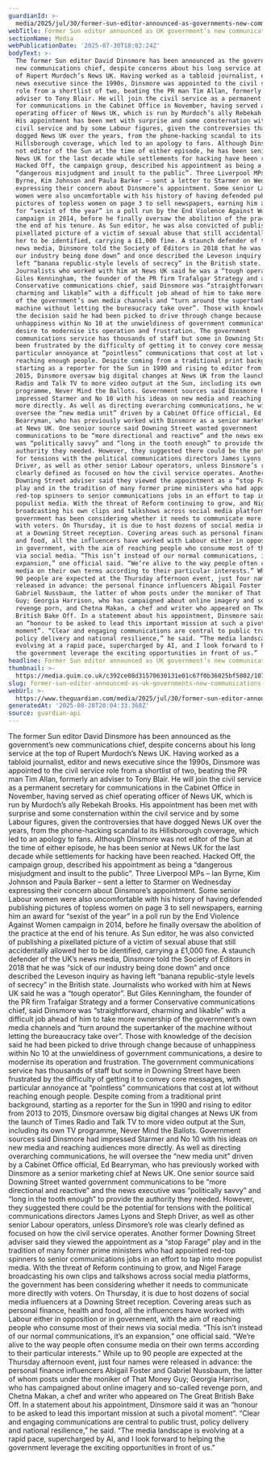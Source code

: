 ```yaml
---
guardianId: >-
  media/2025/jul/30/former-sun-editor-announced-as-governments-new-communications-chief
webTitle: Former Sun editor announced as UK government’s new communications chief
sectionName: Media
webPublicationDate: '2025-07-30T18:02:24Z'
bodyText: >-
  The former Sun editor David Dinsmore has been announced as the government’s
  new communications chief, despite concerns about his long service at the top
  of Rupert Murdoch’s News UK. Having worked as a tabloid journalist, editor and
  news executive since the 1990s, Dinsmore was appointed to the civil service
  role from a shortlist of two, beating the PR man Tim Allan, formerly an
  adviser to Tony Blair. He will join the civil service as a permanent secretary
  for communications in the Cabinet Office in November, having served as chief
  operating officer of News UK, which is run by Murdoch’s ally Rebekah Brooks.
  His appointment has been met with surprise and some consternation within the
  civil service and by some Labour figures, given the controversies that have
  dogged News UK over the years, from the phone-hacking scandal to its
  Hillsborough coverage, which led to an apology to fans. Although Dinsmore was
  not editor of the Sun at the time of either episode, he has been senior at
  News UK for the last decade while settlements for hacking have been reached.
  Hacked Off, the campaign group, described his appointment as being a
  “dangerous misjudgment and insult to the public”. Three Liverpool MPs – Ian
  Byrne, Kim Johnson and Paula Barker – sent a letter to Starmer on Wednesday
  expressing their concern about Dinsmore’s appointment. Some senior Labour
  women were also uncomfortable with his history of having defended publishing
  pictures of topless women on page 3 to sell newspapers, earning him an award
  for “sexist of the year” in a poll run by the End Violence Against Women
  campaign in 2014, before he finally oversaw the abolition of the practice at
  the end of his tenure. As Sun editor, he was also convicted of publishing a
  pixellated picture of a victim of sexual abuse that still accidentally allowed
  her to be identified, carrying a £1,000 fine. A staunch defender of the UK’s
  news media, Dinsmore told the Society of Editors in 2018 that he was “sick of
  our industry being done down” and once described the Leveson inquiry as having
  left “banana republic-style levels of secrecy” in the British state.
  Journalists who worked with him at News UK said he was a “tough operator”. But
  Giles Kenningham, the founder of the PR firm Trafalgar Strategy and a former
  Conservative communications chief, said Dinsmore was “straightforward,
  charming and likable” with a difficult job ahead of him to take more ownership
  of the government’s own media channels and “turn around the supertanker of the
  machine without letting the bureaucracy take over”. Those with knowledge of
  the decision said he had been picked to drive through change because of
  unhappiness within No 10 at the unwieldiness of government communications, a
  desire to modernise its operation and frustration. The government
  communications service has thousands of staff but some in Downing Street have
  been frustrated by the difficulty of getting it to convey core messages, with
  particular annoyance at “pointless” communications that cost at lot without
  reaching enough people. Despite coming from a traditional print background,
  starting as a reporter for the Sun in 1990 and rising to editor from 2013 to
  2015, Dinsmore oversaw big digital changes at News UK from the launch of Times
  Radio and Talk TV to more video output at the Sun, including its own TV
  programme, Never Mind the Ballots. Government sources said Dinsmore had
  impressed Starmer and No 10 with his ideas on new media and reaching audiences
  more directly. As well as directing overarching communications, he will
  oversee the “new media unit” driven by a Cabinet Office official, Ed
  Bearryman, who has previously worked with Dinsmore as a senior marketing chief
  at News UK. One senior source said Downing Street wanted government
  communications to be “more directional and reactive” and the news executive
  was “politically savvy” and “long in the tooth enough” to provide the
  authority they needed. However, they suggested there could be the potential
  for tensions with the political communications directors James Lyons and Steph
  Driver, as well as other senior Labour operators, unless Dinsmore’s role was
  clearly defined as focused on how the civil service operates. Another former
  Downing Street adviser said they viewed the appointment as a “stop Farage”
  play and in the tradition of many former prime ministers who had appointed
  red-top spinners to senior communications jobs in an effort to tap into more
  populist media. With the threat of Reform continuing to grow, and Nigel Farage
  broadcasting his own clips and talkshows across social media platforms, the
  government has been considering whether it needs to communicate more directly
  with voters. On Thursday, it is due to host dozens of social media influencers
  at a Downing Street reception. Covering areas such as personal finance, health
  and food, all the influencers have worked with Labour either in opposition or
  in government, with the aim of reaching people who consume most of their news
  via social media. “This isn’t instead of our normal communications, it’s an
  expansion,” one official said. “We’re alive to the way people often consume
  media on their own terms according to their particular interests.” While up to
  90 people are expected at the Thursday afternoon event, just four names were
  released in advance: the personal finance influencers Abigail Foster and
  Gabriel Nussbaum, the latter of whom posts under the moniker of That Money
  Guy; Georgia Harrison, who has campaigned about online imagery and so-called
  revenge porn, and Chetna Makan, a chef and writer who appeared on The Great
  British Bake Off. In a statement about his appointment, Dinsmore said it was
  an “honour to be asked to lead this important mission at such a pivotal
  moment”. “Clear and engaging communications are central to public trust,
  policy delivery and national resilience,” he said. “The media landscape is
  evolving at a rapid pace, supercharged by AI, and I look forward to helping
  the government leverage the exciting opportunities in front of us.”
headline: Former Sun editor announced as UK government’s new communications chief
thumbnail: >-
  https://media.guim.co.uk/c392ce08d31570630131e01c67f0b36025bf5802/1072_0_6237_4990/500.jpg
slug: former-sun-editor-announced-as-uk-governments-new-communications-chief
webUrl: >-
  https://www.theguardian.com/media/2025/jul/30/former-sun-editor-announced-as-governments-new-communications-chief
generatedAt: '2025-08-28T20:04:33.368Z'
source: guardian-api
---
```

The former Sun editor David Dinsmore has been announced as the government’s new communications chief, despite concerns about his long service at the top of Rupert Murdoch’s News UK. Having worked as a tabloid journalist, editor and news executive since the 1990s, Dinsmore was appointed to the civil service role from a shortlist of two, beating the PR man Tim Allan, formerly an adviser to Tony Blair. He will join the civil service as a permanent secretary for communications in the Cabinet Office in November, having served as chief operating officer of News UK, which is run by Murdoch’s ally Rebekah Brooks. His appointment has been met with surprise and some consternation within the civil service and by some Labour figures, given the controversies that have dogged News UK over the years, from the phone-hacking scandal to its Hillsborough coverage, which led to an apology to fans. Although Dinsmore was not editor of the Sun at the time of either episode, he has been senior at News UK for the last decade while settlements for hacking have been reached. Hacked Off, the campaign group, described his appointment as being a “dangerous misjudgment and insult to the public”. Three Liverpool MPs – Ian Byrne, Kim Johnson and Paula Barker – sent a letter to Starmer on Wednesday expressing their concern about Dinsmore’s appointment. Some senior Labour women were also uncomfortable with his history of having defended publishing pictures of topless women on page 3 to sell newspapers, earning him an award for “sexist of the year” in a poll run by the End Violence Against Women campaign in 2014, before he finally oversaw the abolition of the practice at the end of his tenure. As Sun editor, he was also convicted of publishing a pixellated picture of a victim of sexual abuse that still accidentally allowed her to be identified, carrying a £1,000 fine. A staunch defender of the UK’s news media, Dinsmore told the Society of Editors in 2018 that he was “sick of our industry being done down” and once described the Leveson inquiry as having left “banana republic-style levels of secrecy” in the British state. Journalists who worked with him at News UK said he was a “tough operator”. But Giles Kenningham, the founder of the PR firm Trafalgar Strategy and a former Conservative communications chief, said Dinsmore was “straightforward, charming and likable” with a difficult job ahead of him to take more ownership of the government’s own media channels and “turn around the supertanker of the machine without letting the bureaucracy take over”. Those with knowledge of the decision said he had been picked to drive through change because of unhappiness within No 10 at the unwieldiness of government communications, a desire to modernise its operation and frustration. The government communications service has thousands of staff but some in Downing Street have been frustrated by the difficulty of getting it to convey core messages, with particular annoyance at “pointless” communications that cost at lot without reaching enough people. Despite coming from a traditional print background, starting as a reporter for the Sun in 1990 and rising to editor from 2013 to 2015, Dinsmore oversaw big digital changes at News UK from the launch of Times Radio and Talk TV to more video output at the Sun, including its own TV programme, Never Mind the Ballots. Government sources said Dinsmore had impressed Starmer and No 10 with his ideas on new media and reaching audiences more directly. As well as directing overarching communications, he will oversee the “new media unit” driven by a Cabinet Office official, Ed Bearryman, who has previously worked with Dinsmore as a senior marketing chief at News UK. One senior source said Downing Street wanted government communications to be “more directional and reactive” and the news executive was “politically savvy” and “long in the tooth enough” to provide the authority they needed. However, they suggested there could be the potential for tensions with the political communications directors James Lyons and Steph Driver, as well as other senior Labour operators, unless Dinsmore’s role was clearly defined as focused on how the civil service operates. Another former Downing Street adviser said they viewed the appointment as a “stop Farage” play and in the tradition of many former prime ministers who had appointed red-top spinners to senior communications jobs in an effort to tap into more populist media. With the threat of Reform continuing to grow, and Nigel Farage broadcasting his own clips and talkshows across social media platforms, the government has been considering whether it needs to communicate more directly with voters. On Thursday, it is due to host dozens of social media influencers at a Downing Street reception. Covering areas such as personal finance, health and food, all the influencers have worked with Labour either in opposition or in government, with the aim of reaching people who consume most of their news via social media. “This isn’t instead of our normal communications, it’s an expansion,” one official said. “We’re alive to the way people often consume media on their own terms according to their particular interests.” While up to 90 people are expected at the Thursday afternoon event, just four names were released in advance: the personal finance influencers Abigail Foster and Gabriel Nussbaum, the latter of whom posts under the moniker of That Money Guy; Georgia Harrison, who has campaigned about online imagery and so-called revenge porn, and Chetna Makan, a chef and writer who appeared on The Great British Bake Off. In a statement about his appointment, Dinsmore said it was an “honour to be asked to lead this important mission at such a pivotal moment”. “Clear and engaging communications are central to public trust, policy delivery and national resilience,” he said. “The media landscape is evolving at a rapid pace, supercharged by AI, and I look forward to helping the government leverage the exciting opportunities in front of us.”
